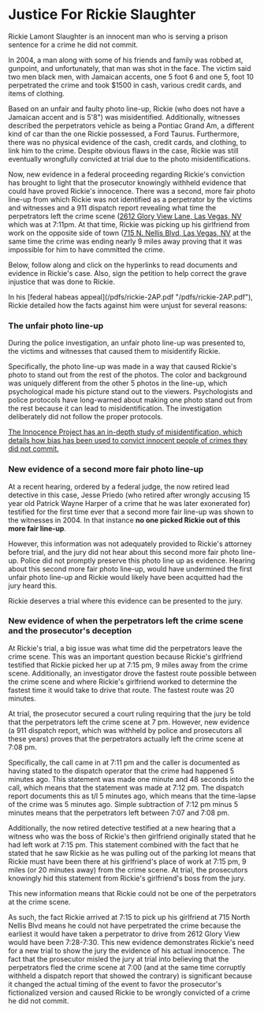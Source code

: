 
# Justice For Rickie Slaughter

Rickie Lamont Slaughter is an innocent man who is serving a prison sentence
for a crime he did not commit.

In 2004, a man along with some of his friends and family was robbed at,
gunpoint, and unfortunately, that man was shot in the face. The victim said
two men black men, with Jamaican accents, one 5 foot 6 and one 5, foot 10
perpetrated the crime and took $1500 in cash, various credit cards, and items
of clothing.

Based on an unfair and faulty photo line-up, Rickie (who does not have a
Jamaican accent and is 5'8\") was misidentified. Additionally, witnesses
described the perpetrators vehicle as being a Pontiac Grand Am, a different
kind of car than the one Rickie possessed, a Ford Taurus. Furthermore, there
was no physical evidence of the cash, credit cards, and clothing, to link him
to the crime. Despite obvious flaws in the case, Rickie was still eventually
wrongfully convicted at trial due to the photo misidentifications.

Now, new evidence in a federal proceeding regarding Rickie's conviction has
brought to light that the prosecutor knowingly withheld evidence that could
have proved Rickie's innocence. There was a second, more fair photo line-up
from which Rickie was not identified as a perpetrator by the victims and
witnesses and a 911 dispatch report revealing what time the perpetrators left
the crime scene ([2612 Glory View Lane, Las Vegas,
NV](https://www.google.com/maps?q=google+maps+2612+glory+view+lane+las+vegas&um=1&ie=UTF-8&sa=X&ved=2ahUKEwjF4ZSr0M_nAhUWJTQIHfweAlkQ_AUoAXoECAwQAw)
which was at 7:11pm. At that time, Rickie was picking up his girlfriend from
work on the opposite side of town ([715 N. Nellis Blvd, Las Vegas,
NV](https://www.google.com/maps/place/715+N+Nellis+Blvd,+Las+Vegas,+NV+89110/@36.1756853,-115.0654079,17z/data=!3m1!4b1!4m5!3m4!1s0x80c8dc9a4ef96e17:0xa27265f244d5db19!8m2!3d36.1756853!4d-115.0632192)
at the same time the crime was ending nearly 9 miles away proving that it was
impossible for him to have committed the crime.

Below, follow along and click on the hyperlinks to read documents and
evidence in Rickie's case. Also, sign the petition to help correct the grave
injustice that was done to Rickie.

In his [federal habeas appeal](/pdfs/rickie-2AP.pdf
\"/pdfs/rickie-2AP.pdf\"), Rickie detailed how the facts against him were
unjust for several reasons:

### The unfair photo line-up

During the police investigation, an unfair photo line-up was presented to,
the victims and witnesses that caused them to misidentify Rickie.

Specifically, the photo line-up was made in a way that caused Rickie's photo
to stand out from the rest of the photos. The color and background was
uniquely different from the other 5 photos in the line-up, which
psychological made his picture stand out to the viewers. Psychologists and
police protocols have long-warned about making one photo stand out from the
rest because it can lead to misidentification. The investigation deliberately
did not follow the proper protocols.

[The Innocence Project has an in-depth study of misidentification, which
details how bias has been used to convict innocent people of crimes they did
not
commit.](https://www.innocenceproject.org/eyewitness-identification-reform/)

### New evidence of a second more fair photo line-up

At a recent hearing, ordered by a federal judge, the now retired lead
detective in this case, Jesse Priedo (who retired after wrongly accusing 15
year old Patrick Wayne Harper of a crime that he was later exonerated for)
testified for the first time ever that a second more fair line-up was shown
to the witnesses in 2004. In that instance **no one picked Rickie out of this
more fair line-up**.

However, this information was not adequately provided to Rickie's attorney
before trial, and the jury did not hear about this second more fair photo
line-up. Police did not promptly preserve this photo line up as evidence.
Hearing about this second more fair photo line-up, would have undermined the
first unfair photo line-up and Rickie would likely have been acquitted had
the jury heard this.

Rickie deserves a trial where this evidence can be presented to the jury.

### New evidence of when the perpetrators left the crime scene and the prosecutor's deception

At Rickie's trial, a big issue was what time did the perpetrators leave the
crime scene. This was an important question because Rickie's girlfriend
testified that Rickie picked her up at 7:15 pm, 9 miles away from the crime
scene. Additionally, an investigator drove the fastest route possible between
the crime scene and where Rickie's girlfriend worked to determine the fastest
time it would take to drive that route. The fastest route was 20 minutes.

At trial, the prosecutor secured a court ruling requiring that the jury be
told that the perpetrators left the crime scene at 7 pm. However, new
evidence (a 911 dispatch report, which was withheld by police and prosecutors
all these years) proves that the perpetrators actually left the crime scene
at 7:08 pm.

Specifically, the call came in at 7:11 pm and the caller is documented as
having stated to the dispatch operator that the crime had happened 5 minutes
ago. This statement was made one minute and 48 seconds into the call, which
means that the statement was made at 7:12 pm. The dispatch report documents
this as t/l 5 minutes ago, which means that the time-lapse of the crime was 5
minutes ago. Simple subtraction of 7:12 pm minus 5 minutes means that the
perpetrators left between 7:07 and 7:08 pm.

Additionally, the now retired detective testified at a new hearing that a
witness who was the boss of Rickie's then girlfriend originally stated that
he had left work at 7:15 pm. This statement combined with the fact that he
stated that he saw Rickie as he was pulling out of the parking lot means that
Rickie must have been there at his girlfriend's place of work at 7:15 pm, 9
miles (or 20 minutes away) from the crime scene. At trial, the prosecutors
knowingly hid this statement from Rickie's girlfriend's boss from the jury.

This new information means that Rickie could not be one of the perpetrators
at the crime scene.

As such, the fact Rickie arrived at 7:15 to pick up his girlfriend at 715
North Nellis Blvd means he could not have perpetrated the crime because the
earliest it would have taken a perpetrator to drive from 2612 Glory View
would have been 7:28-7:30. This new evidence demonstrates Rickie's need for a
new trial to show the jury the evidence of his actual innocence. The fact
that the prosecutor misled the jury at trial into believing that the
perpetrators fled the crime scene at 7:00 (and at the same time corruptly
withheld a dispatch report that showed the contrary) is significant because
it changed the actual timing of the event to favor the prosecutor's
fictionalized version and caused Rickie to be wrongly convicted of a crime he
did not commit.
